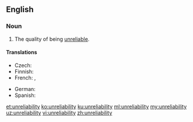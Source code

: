 ==English==

===Noun===
{{en-noun|~|unreliabilities}}

# The quality of being [[unreliable]].

====Translations====
{{trans-top|the quality of being unreliable}}
* Czech: {{t|cs|nespolehlivost|f}}
* Finnish: {{t|fi|epäluotettavuus}}
* French: {{t|fr|manque de sérieux|m}}, {{t|fr|manque de fiabilité|m}}
{{trans-mid}}
* German: {{t+|de|Unzuverlässigkeit|f}}
* Spanish: {{t+|es|inseguridad|f}}
{{trans-bottom}}

[[et:unreliability]]
[[ko:unreliability]]
[[ku:unreliability]]
[[ml:unreliability]]
[[my:unreliability]]
[[uz:unreliability]]
[[vi:unreliability]]
[[zh:unreliability]]